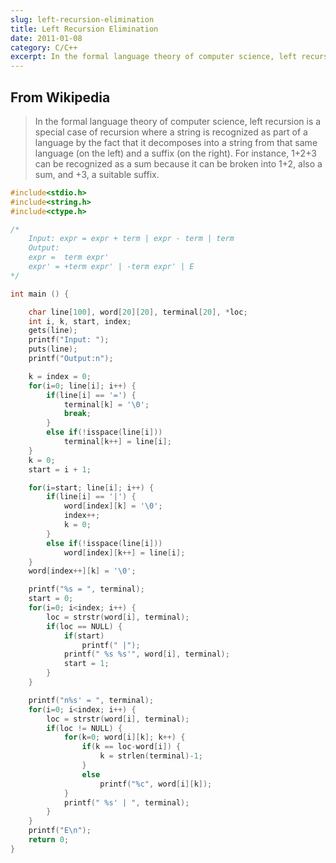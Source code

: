 ```yaml
---
slug: left-recursion-elimination
title: Left Recursion Elimination
date: 2011-01-08
category: C/C++
excerpt: In the formal language theory of computer science, left recursion is a special case of recursion where a string is recognized as part of a language by the fact that it decomposes into a string from that same language (on the left) and a suffix (on the right). For instance, 1+2+3 can be recognized as a sum because it can be broken into 1+2, also a sum, and +3, a suitable suffix
---
```


## From Wikipedia

> In the formal language theory of computer science, left recursion is a special case of recursion where a string is recognized as part of a language by the fact that it decomposes into a string from that same language (on the left) and a suffix (on the right). For instance, 1+2+3 can be recognized as a sum because it can be broken into 1+2, also a sum, and +3, a suitable suffix.

```cpp
#include<stdio.h>
#include<string.h>
#include<ctype.h>

/*
    Input: expr = expr + term | expr - term | term
    Output:
    expr =  term expr'
    expr' = +term expr' | -term expr' | E
*/

int main () {

    char line[100], word[20][20], terminal[20], *loc;
    int i, k, start, index;
    gets(line);
    printf("Input: ");
    puts(line);
    printf("Output:n");

    k = index = 0;
    for(i=0; line[i]; i++) {
        if(line[i] == '=') {
            terminal[k] = '\0';
            break;
        }
        else if(!isspace(line[i]))
            terminal[k++] = line[i];
    }
    k = 0;
    start = i + 1;

    for(i=start; line[i]; i++) {
        if(line[i] == '|') {
            word[index][k] = '\0';
            index++;
            k = 0;
        }
        else if(!isspace(line[i]))
            word[index][k++] = line[i];
    }
    word[index++][k] = '\0';

    printf("%s = ", terminal);
    start = 0;
    for(i=0; i<index; i++) {
        loc = strstr(word[i], terminal);
        if(loc == NULL) {
            if(start)
                printf(" |");
            printf(" %s %s'", word[i], terminal);
            start = 1;
        }
    }

    printf("n%s' = ", terminal);
    for(i=0; i<index; i++) {
        loc = strstr(word[i], terminal);
        if(loc != NULL) {
            for(k=0; word[i][k]; k++) {
                if(k == loc-word[i]) {
                    k = strlen(terminal)-1;
                }
                else
                    printf("%c", word[i][k]);
            }
            printf(" %s' | ", terminal);
        }
    }
    printf("E\n");
    return 0;
}
```
